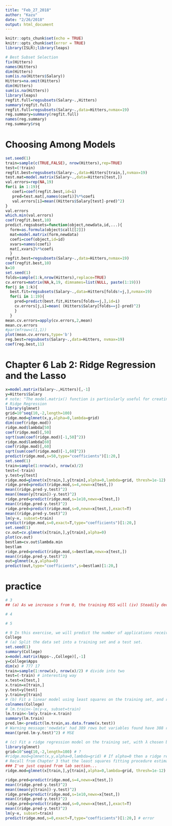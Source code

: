 ```yaml
---
title: "Feb_27_2018"
author: "Kazu"
date: "2/26/2018"
output: html_document
---
```


```r
knitr::opts_chunk$set(echo = TRUE)
knitr::opts_chunk$set(error = TRUE)
library(ISLR);library(leaps)
```
```r
# Best Subset Selection
fix(Hitters)
names(Hitters)
dim(Hitters)
sum(is.na(Hitters$Salary))
Hitters=na.omit(Hitters)
dim(Hitters)
sum(is.na(Hitters))
library(leaps)
regfit.full=regsubsets(Salary~.,Hitters)
summary(regfit.full)
regfit.full=regsubsets(Salary~.,data=Hitters,nvmax=19)
reg.summary=summary(regfit.full)
names(reg.summary)
reg.summary$rsq
```

# Choosing Among Models
```r
set.seed(1)
train=sample(c(TRUE,FALSE), nrow(Hitters),rep=TRUE)
test=(!train)
regfit.best=regsubsets(Salary~.,data=Hitters[train,],nvmax=19)
test.mat=model.matrix(Salary~.,data=Hitters[test,])
val.errors=rep(NA,19)
for(i in 1:19){
   coefi=coef(regfit.best,id=i)
   pred=test.mat[,names(coefi)]%*%coefi
   val.errors[i]=mean((Hitters$Salary[test]-pred)^2)
}
val.errors
which.min(val.errors)
coef(regfit.best,10)
predict.regsubsets=function(object,newdata,id,...){
  form=as.formula(object$call[[2]])
  mat=model.matrix(form,newdata)
  coefi=coef(object,id=id)
  xvars=names(coefi)
  mat[,xvars]%*%coefi
  }
regfit.best=regsubsets(Salary~.,data=Hitters,nvmax=19)
coef(regfit.best,10)
k=10
set.seed(1)
folds=sample(1:k,nrow(Hitters),replace=TRUE)
cv.errors=matrix(NA,k,19, dimnames=list(NULL, paste(1:19)))
for(j in 1:k){
  best.fit=regsubsets(Salary~.,data=Hitters[folds!=j,],nvmax=19)
  for(i in 1:19){
    pred=predict(best.fit,Hitters[folds==j,],id=i)
    cv.errors[j,i]=mean( (Hitters$Salary[folds==j]-pred)^2)
    }
  }
mean.cv.errors=apply(cv.errors,2,mean)
mean.cv.errors
#par(mfrow=c(1,1))
plot(mean.cv.errors,type='b')
reg.best=regsubsets(Salary~.,data=Hitters, nvmax=19)
coef(reg.best,11)

```
# Chapter 6 Lab 2: Ridge Regression and the Lasso
```r
x=model.matrix(Salary~.,Hitters)[,-1]
y=Hitters$Salary
# note: "The model.matrix() function is particularly useful for creating x; not only does it produce a matrix corresponding to the 19 predictors but it also automatically transforms any qualitative variables into dummy variables. The latter property is important because glmnet() can only take numerical, quantitative inputs."
# Ridge Regression
library(glmnet)
grid=10^seq(10,-2,length=100)
ridge.mod=glmnet(x,y,alpha=0,lambda=grid)
dim(coef(ridge.mod))
ridge.mod$lambda[50]
coef(ridge.mod)[,50]
sqrt(sum(coef(ridge.mod)[-1,50]^2))
ridge.mod$lambda[60]
coef(ridge.mod)[,60]
sqrt(sum(coef(ridge.mod)[-1,60]^2))
predict(ridge.mod,s=50,type="coefficients")[1:20,]
set.seed(1)
train=sample(1:nrow(x), nrow(x)/2)
test=(-train)
y.test=y[test]
ridge.mod=glmnet(x[train,],y[train],alpha=0,lambda=grid, thresh=1e-12)
ridge.pred=predict(ridge.mod,s=4,newx=x[test,])
mean((ridge.pred-y.test)^2)
mean((mean(y[train])-y.test)^2)
ridge.pred=predict(ridge.mod,s=1e10,newx=x[test,])
mean((ridge.pred-y.test)^2)
ridge.pred=predict(ridge.mod,s=0,newx=x[test,],exact=T)
mean((ridge.pred-y.test)^2)
lm(y~x, subset=train)
predict(ridge.mod,s=0,exact=T,type="coefficients")[1:20,]
set.seed(1)
cv.out=cv.glmnet(x[train,],y[train],alpha=0)
plot(cv.out)
bestlam=cv.out$lambda.min
bestlam
ridge.pred=predict(ridge.mod,s=bestlam,newx=x[test,])
mean((ridge.pred-y.test)^2)
out=glmnet(x,y,alpha=0)
predict(out,type="coefficients",s=bestlam)[1:20,]
```
# practice
```r
# 3
## (a) As we increase s from 0, the training RSS will (iv) Steadily decrease because beta j becmes increases.

# 4

# 5

# 9 In this exercise, we will predict the number of applications received using the other variables in the College data set.
College
# (a) Split the data set into a training set and a test set.
set.seed(1)
summary(College)
x=model.matrix(Apps~.,College)[,-1]
y=College$Apps
dim(x) # 777 17
train=sample(1:nrow(x), nrow(x)/2) # divide into two
test=(-train) # interesting way
x.test=x[test,]
x.train=x[train,]
y.test=y[test]
y.train=y[train]
# (b) Fit a linear model using least squares on the training set, and report the test error obtained.
colnames(College)
# lm.train<-lm(y~x, subset=train)
lm.train<-lm(y.train~x.train)
summary(lm.train)
pred.lm<-predict(lm.train,as.data.frame(x.test))
# Warning message:'newdata' had 389 rows but variables found have 388 rows ... does not work...
mean((pred.lm-y.test)^2) # MSE

# (c) Fit a ridge regression model on the training set, with λ chosen by cross-validation. Report the test error obtained
library(glmnet)
grid=10^seq(10,-2,length=100) # ?
#ridge.mod=glmnet(x,y,alpha=0,lambda=grid) # If alpha=0 then a ridge regression model is fit, and if alpha=1 then a lasso model is fit. 
# Recall from Chapter 3 that the least squares fitting procedure estimates β0,β1,...,βp using the values that minimize: RSS (residual sum of squares, Fig3.1, p62)
### I've just copied from lab section...
ridge.mod=glmnet(x[train,],y[train],alpha=0,lambda=grid, thresh=1e-12) # 

ridge.pred=predict(ridge.mod,s=4,newx=x[test,])
mean((ridge.pred-y.test)^2)
mean((mean(y[train])-y.test)^2)
ridge.pred=predict(ridge.mod,s=1e10,newx=x[test,])
mean((ridge.pred-y.test)^2)
ridge.pred=predict(ridge.mod,s=0,newx=x[test,],exact=T)
mean((ridge.pred-y.test)^2)
lm(y~x, subset=train)
predict(ridge.mod,s=0,exact=T,type="coefficients")[1:20,] # error

```
